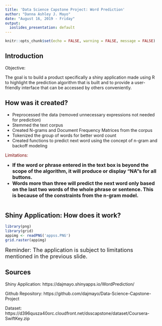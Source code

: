 ---
title: 'Data Science Capstone Project: Word Prediction'
author: "Danna Ashley J. Mayo"
date: "August 16, 2019 - Friday"
output:
  ioslides_presentation: default
---

```{r setup, include=FALSE}
knitr::opts_chunk$set(echo = FALSE, warning = FALSE, message = FALSE)
```
## Introduction {data-background=grad.jpg data-background-size=cover}
Objective:

The goal is to build  a product specifically a shiny application made using R to highlight the prediction algorithm that is built and to provide a user-friendly interface that can be accessed by others conveniently.

## How was it created? {data-background=grad.jpg data-background-size=cover}
- Preprocessed the data (removed unnecessary expressions not needed for prediction)</font>
- Stemmed the text corpus
- Created N-grams and Document Frequency Matrices from the corpus
- Tokenized the group of words for better word count
- Created functions to predict next word using the concept of n-gram and backoff modeling

<span style="color:#7C0000">Limitations:</span>

- <b><font size = "3">If the word or phrase entered in the text box is beyond the scope of the algorithm, it will produce or display "NA"s for all buttons. 
- Words more than three will predict the next word only based on the last two words of the whole phrase or sentence. This is because of the constraints from the n-gram model.</font></b>
```{r}
```
## Shiny Application: How does it work? {data-background=grad.jpg data-background-size=cover}
```{r}
library(png)
library(grid)
appimg <- readPNG('appss.PNG')
grid.raster(appimg)
```
<font size = "4">Reminder: The application is subject to limitations mentioned in the previous slide. </font>

## Sources {data-background=grad.jpg data-background-size=cover}
Shiny Application: https://dajmayo.shinyapps.io/WordPrediction/

Github Repository: https://github.com/dajmayo/Data-Science-Capstone-Project

Dataset: https://d396qusza40orc.cloudfront.net/dsscapstone/dataset/Coursera-SwiftKey.zip
